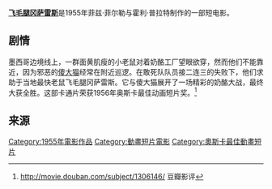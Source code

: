 {{expand|time=2014-03-08T11:10:25+00:00}}
'''[[飞毛腿冈萨雷斯|飞毛腿冈萨雷斯]]'''是1955年菲兹·菲尔勒与霍利·普拉特制作的一部短电影。

==剧情==
墨西哥边境线上，一群面黄肌瘦的小老鼠对着奶酪工厂望眼欲穿，然而他们不能靠近，因为邪恶的[[傻大猫|傻大猫]]经常在附近巡逻。在敢死队队员接二连三的失败下，他们求助于当地最快老鼠飞毛腿冈萨雷斯。它与傻大猫展开了一场精彩的奶酪大战，最终大获全胜。这部卡通片荣获1956年奥斯卡最佳动画短片奖。<ref>http://movie.douban.com/subject/1306146/ 豆瓣影评</ref>

==来源==
<references/>
{{奧斯卡最佳動畫短片獎}}
[[Category:1955年電影作品|Category:1955年電影作品]]
[[Category:動畫短片電影|Category:動畫短片電影]]
[[Category:奧斯卡最佳動畫短片|Category:奧斯卡最佳動畫短片]]